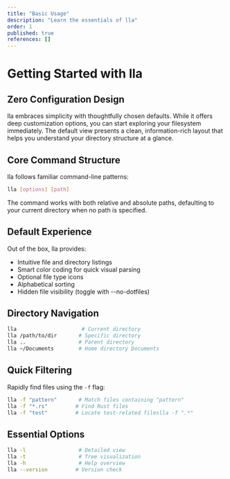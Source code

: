 ```yaml
---
title: "Basic Usage"
description: "Learn the essentials of lla"
order: 1
published: true
references: []
---
```

# Getting Started with lla

## Zero Configuration Design

lla embraces simplicity with thoughtfully chosen defaults. While it offers deep customization options, you can start exploring your filesystem immediately. The default view presents a clean, information-rich layout that helps you understand your directory structure at a glance.

## Core Command Structure

lla follows familiar command-line patterns:

```bash
lla [options] [path]
```

The command works with both relative and absolute paths, defaulting to your current directory when no path is specified.

## Default Experience

Out of the box, lla provides:
- Intuitive file and directory listings
- Smart color coding for quick visual parsing
- Optional file type icons
- Alphabetical sorting
- Hidden file visibility (toggle with --no-dotfiles)

## Directory Navigation

```bash
lla                     # Current directory
lla /path/to/dir       # Specific directory
lla ..                 # Parent directory
lla ~/Documents        # Home directory Documents
```

## Quick Filtering

Rapidly find files using the `-f` flag:

```bash
lla -f "pattern"       # Match files containing "pattern"
lla -f "*.rs"         # Find Rust files
lla -f "test"         # Locate test-related fileslla -f ".*"           # List hidden files
```

## Essential Options

```bash
lla -l                 # Detailed view
lla -t                 # Tree visualization
lla -h                 # Help overview
lla --version         # Version check
```
